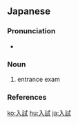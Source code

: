 ==Japanese==
{{ja-kanjitab|にゅう|し|yomi=o}}

===Pronunciation===
* {{ja-pron|にゅうし|y=o|acc=0|acc_ref=NHK}}

===Noun===
{{ja-noun|にゅうし}}

# entrance exam

===References===
<references/>

[[ko:入試]]
[[hu:入試]]
[[ja:入試]]